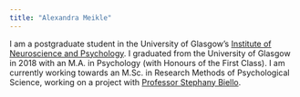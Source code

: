 ```yaml
---
title: "Alexandra Meikle"
---
```


I am a postgraduate student in the University of Glasgow's
[Institute of Neuroscience and Psychology](http://www.gla.ac.uk/researchinstitutes/neurosciencepsychology/). I graduated from the University of Glasgow in 2018 with an M.A. in Psychology (with Honours of the First Class). I am currently working towards an M.Sc. in Research Methods of Psychological Science, working on a project with [Professor Stephany Biello](https://www.gla.ac.uk/schools/psychology/staff/stephanybiello/).